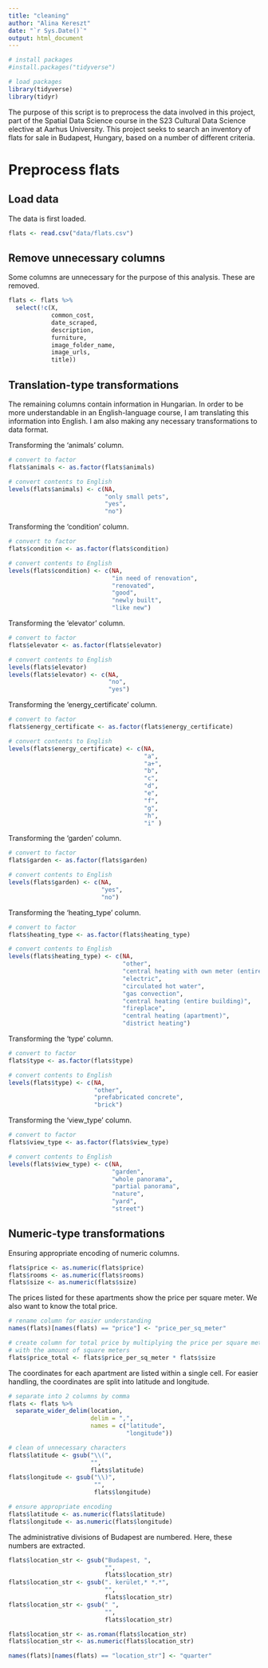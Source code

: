 ```yaml
---
title: "cleaning"
author: "Alina Kereszt"
date: "`r Sys.Date()`"
output: html_document
---
```


```r
# install packages
#install.packages("tidyverse")
```

```r
# load packages
library(tidyverse)
library(tidyr)
```

The purpose of this script is to preprocess the data involved in this project, part of the Spatial Data Science course in the S23 Cultural Data Science elective at Aarhus University. This project seeks to search an inventory of flats for sale in Budapest, Hungary, based on a number of different criteria.

# Preprocess flats
## Load data
The data is first loaded.
```r
flats <- read.csv("data/flats.csv")
```

## Remove unnecessary columns
Some columns are unnecessary for the purpose of this analysis. These are removed.
```r
flats <- flats %>% 
  select(!c(X, 
            common_cost,
            date_scraped,
            description,
            furniture,
            image_folder_name,
            image_urls,
            title))
```

## Translation-type transformations
The remaining columns contain information in Hungarian. In order to be more understandable in an English-language course, I am translating this information into English. I am also making any necessary transformations to data format.

Transforming the 'animals' column.
```r
# convert to factor
flats$animals <- as.factor(flats$animals)

# convert contents to English
levels(flats$animals) <- c(NA, 
                           "only small pets", 
                           "yes", 
                           "no")
```

Transforming the 'condition' column.
```r
# convert to factor
flats$condition <- as.factor(flats$condition)

# convert contents to English
levels(flats$condition) <- c(NA, 
                             "in need of renovation", 
                             "renovated", 
                             "good",
                             "newly built",
                             "like new")
```

Transforming the 'elevator' column.
```r
# convert to factor
flats$elevator <- as.factor(flats$elevator)

# convert contents to English
levels(flats$elevator)
levels(flats$elevator) <- c(NA, 
                            "no",
                            "yes")
```

Transforming the 'energy_certificate' column.
```r
# convert to factor
flats$energy_certificate <- as.factor(flats$energy_certificate)

# convert contents to English
levels(flats$energy_certificate) <- c(NA,
                                      "a",
                                      "a+",
                                      "b", 
                                      "c",
                                      "d",
                                      "e",
                                      "f",
                                      "g",
                                      "h",
                                      "i" )
```

Transforming the 'garden' column.
```r
# convert to factor
flats$garden <- as.factor(flats$garden)

# convert contents to English
levels(flats$garden) <- c(NA,
                          "yes",
                          "no")
```

Transforming the 'heating_type' column.
```r
# convert to factor
flats$heating_type <- as.factor(flats$heating_type)

# convert contents to English
levels(flats$heating_type) <- c(NA,
                                "other",
                                "central heating with own meter (entire building)",
                                "electric",
                                "circulated hot water",
                                "gas convection",
                                "central heating (entire building)",
                                "fireplace",
                                "central heating (apartment)",
                                "district heating")
```

Transforming the 'type' column.
```r
# convert to factor
flats$type <- as.factor(flats$type)

# convert contents to English
levels(flats$type) <- c(NA,
                        "other",
                        "prefabricated concrete",
                        "brick")
```

Transforming the 'view_type' column.
```r
# convert to factor
flats$view_type <- as.factor(flats$view_type)

# convert contents to English
levels(flats$view_type) <- c(NA,
                             "garden",
                             "whole panorama",
                             "partial panorama",
                             "nature",
                             "yard",
                             "street")
```

## Numeric-type transformations
Ensuring appropriate encoding of numeric columns.
```r
flats$price <- as.numeric(flats$price)
flats$rooms <- as.numeric(flats$rooms)
flats$size <- as.numeric(flats$size)
```

The prices listed for these apartments show the price per square meter. We also want to know the total price.
```r
# rename column for easier understanding
names(flats)[names(flats) == "price"] <- "price_per_sq_meter"

# create column for total price by multiplying the price per square meter
# with the amount of square meters
flats$price_total <- flats$price_per_sq_meter * flats$size
```

The coordinates for each apartment are listed within a single cell. For easier handling, the coordinates are split into latitude and longitude.
```r
# separate into 2 columns by comma
flats <- flats %>% 
  separate_wider_delim(location, 
                       delim = ",", 
                       names = c("latitude", 
                                 "longitude"))

# clean of unnecessary characters
flats$latitude <- gsub("\\(",
                       "",
                       flats$latitude)
flats$longitude <- gsub("\\)",
                        "",
                        flats$longitude)

# ensure appropriate encoding
flats$latitude <- as.numeric(flats$latitude)
flats$longitude <- as.numeric(flats$longitude)
```

The administrative divisions of Budapest are numbered. Here, these numbers are extracted.
```r
flats$location_str <- gsub("Budapest, ",
                           "",
                           flats$location_str)
flats$location_str <- gsub(". kerület,* *.*",
                           "",
                           flats$location_str)
flats$location_str <- gsub(" ",
                           "",
                           flats$location_str)

flats$location_str <- as.roman(flats$location_str)
flats$location_str <- as.numeric(flats$location_str)

names(flats)[names(flats) == "location_str"] <- "quarter"
```








































